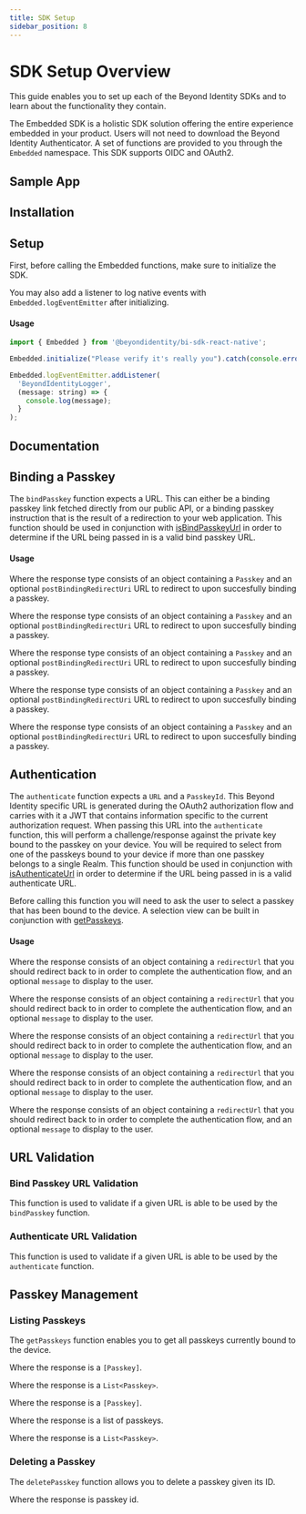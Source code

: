 ```yaml
---
title: SDK Setup
sidebar_position: 8
---
```















# SDK Setup Overview

This guide enables you to set up each of the Beyond Identity SDKs and to learn about the functionality they contain.

The Embedded SDK is a holistic SDK solution offering the entire experience embedded in your product. Users will not need to download the Beyond Identity Authenticator. A set of functions are provided to you through the `Embedded` namespace. This SDK supports OIDC and OAuth2.

## Sample App

<Tabs groupId="sdks" queryString>
<TabItem value="javascript" label="JavaScript">

<SampleAppJavaScript/>

</TabItem>
<TabItem value="kotlin" label="Kotlin">

<SampleAppKotlin/>

</TabItem>
<TabItem value="swift" label="Swift">

<SampleAppSwift/>

</TabItem>
<TabItem value="reactnative" label="React Native">

<SampleAppReactNative/>

</TabItem>
<TabItem value="flutter" label="Flutter">

<SampleAppFlutter/>

</TabItem>
</Tabs>

## Installation

<Tabs groupId="sdks" queryString>
<TabItem value="javascript" label="JavaScript">

<InstallationJavaScript/>

</TabItem>
<TabItem value="kotlin" label="Kotlin">

<InstallationKotlin/>

</TabItem>
<TabItem value="swift" label="Swift">

<InstallationSwift/>

</TabItem>
<TabItem value="reactnative" label="React Native">

<InstallationReactNative/>

</TabItem>
<TabItem value="flutter" label="Flutter">

<InstallationFlutter/>

</TabItem>
</Tabs>

## Setup

First, before calling the Embedded functions, make sure to initialize the SDK.

<Tabs groupId="sdks" queryString>
<TabItem value="javascript" label="JavaScript">

<SetupJavaScript/>

</TabItem>
<TabItem value="kotlin" label="Kotlin">

<SetupKotlin/>

</TabItem>
<TabItem value="swift" label="Swift">

<SetupSwift/>

</TabItem>
<TabItem value="reactnative" label="React Native">

<SetupReactNative/>

You may also add a listener to log native events with `Embedded.logEventEmitter` after initializing.

#### Usage

```javascript
import { Embedded } from '@beyondidentity/bi-sdk-react-native';

Embedded.initialize("Please verify it's really you").catch(console.error);

Embedded.logEventEmitter.addListener(
  'BeyondIdentityLogger',
  (message: string) => {
    console.log(message);
  }
);
```

</TabItem>
<TabItem value="flutter" label="Flutter">

<SetupFlutter/>

</TabItem>
</Tabs>

## Documentation

<Tabs groupId="sdks" queryString>
<TabItem value="javascript" label="JavaScript">

<SdkApiDocumentationJavaScript/>

</TabItem>
<TabItem value="kotlin" label="Kotlin">

<SdkApiDocumentationKotlin/>

</TabItem>
<TabItem value="swift" label="Swift">

<SdkApiDocumentationSwift/>

</TabItem>
<TabItem value="reactnative" label="React Native">

<SdkApiDocumentationReactNative/>

</TabItem>
<TabItem value="flutter" label="Flutter">

<SdkApiDocumentationFlutter/>

</TabItem>
</Tabs>

## Binding a Passkey

The `bindPasskey` function expects a URL. This can either be a binding passkey link fetched directly from our public API, or a binding passkey instruction that is the result of a redirection to your web application. This function should be used in conjunction with [isBindPasskeyUrl](#bind-passkey-url-validation) in order to determine if the URL being passed in is a valid bind passkey URL.

#### Usage

<Tabs groupId="sdks" queryString>
<TabItem value="javascript" label="JavaScript">

<BindPasskeyRequestJavaScript/>

Where the response type consists of an object containing a `Passkey` and an optional `postBindingRedirectUri` URL to redirect to upon succesfully binding a passkey.

<BindPasskeyResponseJavaScript/>

</TabItem>
<TabItem value="kotlin" label="Kotlin">

<BindPasskeyRequestKotlin/>

Where the response type consists of an object containing a `Passkey` and an optional `postBindingRedirectUri` URL to redirect to upon succesfully binding a passkey.

<BindPasskeyResponseKotlin/>

</TabItem>
<TabItem value="swift" label="Swift">

<BindPasskeyRequestSwift/>

Where the response type consists of an object containing a `Passkey` and an optional `postBindingRedirectUri` URL to redirect to upon succesfully binding a passkey.

<BindPasskeyResponseSwift/>

</TabItem>
<TabItem value="reactnative" label="React Native">

<BindPasskeyRequestReactNative/>

Where the response type consists of an object containing a `Passkey` and an optional `postBindingRedirectUri` URL to redirect to upon succesfully binding a passkey.

<BindPasskeyResponseReactNative/>

</TabItem>
<TabItem value="flutter" label="Flutter">

<BindPasskeyRequestFlutter/>

Where the response type consists of an object containing a `Passkey` and an optional `postBindingRedirectUri` URL to redirect to upon succesfully binding a passkey.

<BindPasskeyResponseFlutter/>

</TabItem>
</Tabs>

## Authentication

The `authenticate` function expects a `URL` and a `PasskeyId`. This Beyond Identity specific URL is generated during the OAuth2 authorization flow and carries with it a JWT that contains information specific to the current authorization request. When passing this URL into the `authenticate` function, this will perform a challenge/response against the private key bound to the passkey on your device. You will be required to select from one of the passkeys bound to your device if more than one passkey belongs to a single Realm. This function should be used in conjunction with [isAuthenticateUrl](#authenticate-url-validation) in order to determine if the URL being passed in is a valid authenticate URL.

Before calling this function you will need to ask the user to select a passkey that has been bound to the device. A selection view can be built in conjunction with [getPasskeys](#listing-passkeys). 

#### Usage

<Tabs groupId="sdks" queryString>
<TabItem value="javascript" label="JavaScript">

<AuthenticateRequestJavaScript/>

Where the response consists of an object containing a `redirectUrl` that you should redirect back to in order to complete the authentication flow, and an optional `message` to display to the user.

<AuthenticateResponseJavaScript/>

</TabItem>
<TabItem value="kotlin" label="Kotlin">

<AuthenticateRequestKotlin/>

Where the response consists of an object containing a `redirectUrl` that you should redirect back to in order to complete the authentication flow, and an optional `message` to display to the user.

<AuthenticateResponseKotlin/>

</TabItem>
<TabItem value="swift" label="Swift">

<AuthenticateRequestSwift/>

Where the response consists of an object containing a `redirectUrl` that you should redirect back to in order to complete the authentication flow, and an optional `message` to display to the user.

<AuthenticateResponseSwift/>

</TabItem>
<TabItem value="reactnative" label="React Native">

<AuthenticateRequestReactNative/>

Where the response consists of an object containing a `redirectUrl` that you should redirect back to in order to complete the authentication flow, and an optional `message` to display to the user.

<AuthenticateResponseReactNative/>

</TabItem>
<TabItem value="flutter" label="Flutter">

<AuthenticateRequestFlutter/>

Where the response consists of an object containing a `redirectUrl` that you should redirect back to in order to complete the authentication flow, and an optional `message` to display to the user.

<AuthenticateResponseFlutter/>

</TabItem>
</Tabs>

## URL Validation

### Bind Passkey URL Validation

This function is used to validate if a given URL is able to be used by the `bindPasskey` function.

<Tabs groupId="sdks" queryString>
<TabItem value="javascript" label="JavaScript">

<IsBindPasskeyUrlJavaScript/>

</TabItem>
<TabItem value="kotlin" label="Kotlin">

<IsBindPasskeyUrlKotlin/>

</TabItem>
<TabItem value="swift" label="Swift">

<IsBindPasskeyUrlSwift/>

</TabItem>
<TabItem value="reactnative" label="React Native">

<IsBindPasskeyUrlReactNative/>

</TabItem>
<TabItem value="flutter" label="Flutter">

<IsBindPasskeyUrlFlutter/>

</TabItem>
</Tabs>

### Authenticate URL Validation

This function is used to validate if a given URL is able to be used by the `authenticate` function.

<Tabs groupId="sdks" queryString>
<TabItem value="javascript" label="JavaScript">

<IsAuthenticateUrlJavaScript/>

</TabItem>
<TabItem value="kotlin" label="Kotlin">

<IsAuthenticateUrlKotlin/>

</TabItem>
<TabItem value="swift" label="Swift">

<IsAuthenticateUrlSwift/>

</TabItem>
<TabItem value="reactnative" label="React Native">

<IsAuthenticateUrlReactNative/>

</TabItem>
<TabItem value="flutter" label="Flutter">

<IsAuthenticateUrlFlutter/>

</TabItem>
</Tabs>

## Passkey Management

### Listing Passkeys

The `getPasskeys` function enables you to get all passkeys currently bound to the device.

<Tabs groupId="sdks" queryString>
<TabItem value="javascript" label="JavaScript">

<GetPasskeysJavaScript/>

Where the response is a `[Passkey]`.

</TabItem>
<TabItem value="kotlin" label="Kotlin">

<GetPasskeysKotlin/>

Where the response is a `List<Passkey>`.

</TabItem>
<TabItem value="swift" label="Swift">

<GetPasskeysSwift/>

Where the response is a `[Passkey]`.

</TabItem>
<TabItem value="reactnative" label="React Native">

<GetPasskeysReactNative/>

Where the response is a list of passkeys.

</TabItem>
<TabItem value="flutter" label="Flutter">

<GetPasskeysFlutter/>

Where the response is a `List<Passkey>`.

</TabItem>
</Tabs>

### Deleting a Passkey

The `deletePasskey` function allows you to delete a passkey given its ID.

<Tabs groupId="sdks" queryString>
<TabItem value="javascript" label="JavaScript">

<DeletePasskeyJavaScript/>

</TabItem>
<TabItem value="kotlin" label="Kotlin">

<DeletePasskeyKotlin/>

</TabItem>
<TabItem value="swift" label="Swift">

<DeletePasskeySwift/>

</TabItem>
<TabItem value="reactnative" label="React Native">

<DeletePasskeyReactNative/>

Where the response is passkey id.

</TabItem>
<TabItem value="flutter" label="Flutter">

<DeletePasskeyFlutter/>

</TabItem>
</Tabs>
